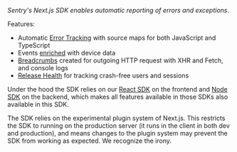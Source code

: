 <Note>

_Sentry's Next.js SDK enables automatic reporting of errors and exceptions._

</Note>

Features:

- Automatic [Error Tracking](/product/issues/) with source maps for both JavaScript and TypeScript
- Events [enriched](/platforms/javascript/enriching-events/context/) with device data
- [Breadcrumbs](/platforms/javascript/enriching-events/breadcrumbs/) created for outgoing HTTP request with XHR and Fetch, and console logs
- [Release Health](/product/releases/health/) for tracking crash-free users and sessions

Under the hood the SDK relies on our [React SDK](/platforms/javascript/guides/react/) on the frontend and [Node SDK](/platforms/node) on the backend, which makes all features available in those SDKs also available in this SDK.

<Note>

The SDK relies on the experimental plugin system of Next.js. This restricts the SDK to running on the production server (it runs in the client in both dev and production), and means changes to the plugin system may prevent the SDK from working as expected. We recognize the irony.

</Note>
